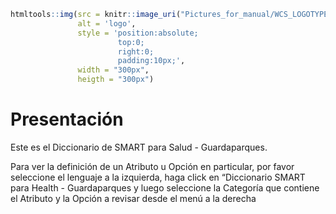 ```r
htmltools::img(src = knitr::image_uri("Pictures_for_manual/WCS_LOGOTYPE.png"), 
               alt = 'logo', 
               style = 'position:absolute; 
                        top:0; 
                        right:0; 
                        padding:10px;',
               width = "300px", 
               heigth = "300px")
```

# Presentación

Este es el Diccionario de SMART para Salud - Guardaparques.

Para ver la definición de un Atributo u Opción en particular, por favor seleccione el lenguaje a la izquierda, haga click en "Diccionario SMART para Health - Guardaparques y luego seleccione la Categoría que contiene el Atributo y la Opción a revisar desde el menú a la derecha




